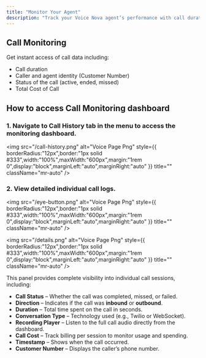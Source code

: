 ```yaml
---
title: "Monitor Your Agent"
description: "Track your Voice Nova agent’s performance with call duration, transcripts, response accuracy, and usage insights."
---
```


## Call Monitoring

Get instant access of call data including:

- Call duration
- Caller and agent identity (Customer Number)
- Status of the call (active, ended, missed)
- Total Cost of Call

## How to access Call Monitoring dashboard

### 1.  Navigate to Call History tab in the menu to access the monitoring dashboard.

<img
  src="/call-history.png"
  alt="Voice Page Png"
  style={{ borderRadius:"12px",border:"1px solid      #333",width:"100%",maxWidth:"600px",margin:"1rem 0",display:"block",marginLeft:"auto",marginRight:"auto" }}
  title=""
  className="mr-auto"
/>

### 2. View detailed individual call logs.

<img
  src="/eye-button.png"
  alt="Voice Page Png"
  style={{ borderRadius:"12px",border:"1px solid      #333",width:"100%",maxWidth:"600px",margin:"1rem 0",display:"block",marginLeft:"auto",marginRight:"auto" }}
  title=""
  className="mr-auto"
/>

<img
  src="/details.png"
  alt="Voice Page Png"
  style={{ borderRadius:"12px",border:"1px solid      #333",width:"100%",maxWidth:"600px",margin:"1rem 0",display:"block",marginLeft:"auto",marginRight:"auto" }}
  title=""
  className="mr-auto"
/>

This panel provides complete visibility into individual call sessions, including:

- **Call Status** – Whether the call was completed, missed, or failed.
- **Direction** – Indicates if the call was **inbound** or **outbound**.
- **Duration** – Total time spent on the call in seconds.
- **Conversation Type** – Technology used (e.g., Twilio or WebSocket).
- **Recording Player** – Listen to the full call audio directly from the dashboard.
- **Call Cost** – Track billing per session to monitor usage and spending.
- **Timestamp** – Shows when the call occurred.
- **Customer Number** – Displays the caller’s phone number.
